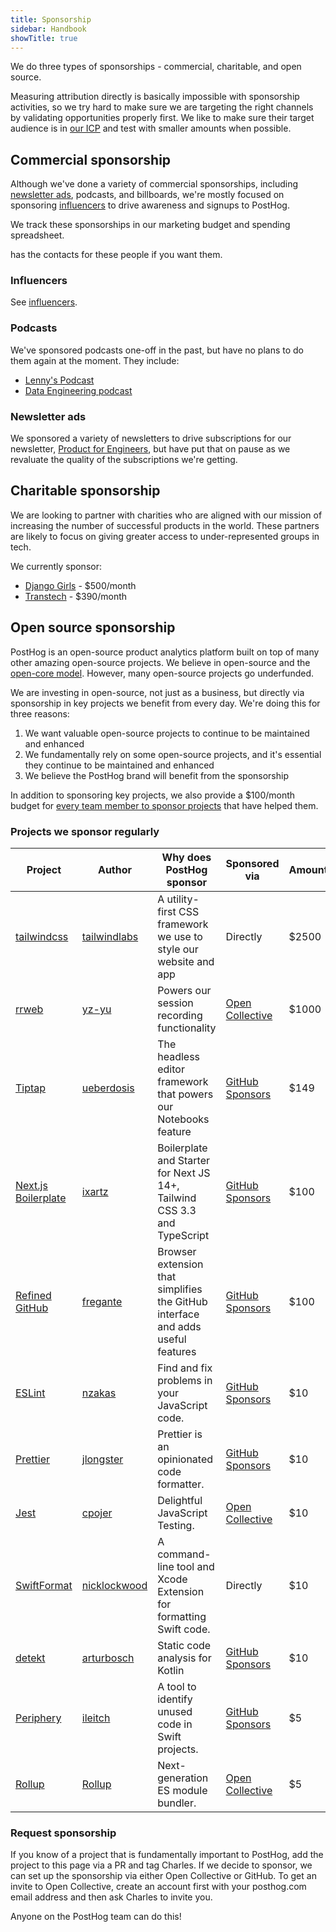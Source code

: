 ```yaml
---
title: Sponsorship
sidebar: Handbook
showTitle: true
---
```


We do three types of sponsorships - commercial, charitable, and open source.

Measuring attribution directly is basically impossible with sponsorship activities, so we try hard to make sure we are targeting the right channels by validating opportunities properly first. We like to make sure their target audience is in [our ICP](/handbook/who-we-are-building-for) and test with smaller amounts when possible.

## Commercial sponsorship

Although we've done a variety of commercial sponsorships, including [newsletter ads](/handbook/content-and-docs/newsletter), podcasts, and billboards, we're mostly focused on sponsoring [influencers](/handbook/growth/marketing/influencers) to drive awareness and signups to PostHog.

We track these sponsorships in our <PrivateLink url="https://docs.google.com/spreadsheets/d/1MmNUd9fFlZM3-SDk-HQ9cOmBY8XtqT7F97JFOAehxh8/edit?gid=702711155#gid=702711155">marketing budget and spending spreadsheet</PrivateLink>.

<TeamMember name="Ian Vanagas" /> has the contacts for these people if you want them.

### Influencers

See [influencers](/handbook/growth/marketing/influencers).

### Podcasts

We've sponsored podcasts one-off in the past, but have no plans to do them again at the moment. They include:

- [Lenny's Podcast](https://www.lennyspodcast.com/)
- [Data Engineering podcast](https://www.dataengineeringpodcast.com/)

### Newsletter ads

We sponsored a variety of newsletters to drive subscriptions for our newsletter, [Product for Engineers](/handbook/content-and-docs/newsletter), but have put that on pause as we revaluate the quality of the subscriptions we're getting.

## Charitable sponsorship

We are looking to partner with charities who are aligned with our mission of increasing the number of successful products in the world. These partners are likely to focus on giving greater access to under-represented groups in tech.  

We currently sponsor:

- [Django Girls](https://djangogirls.org/en/) - $500/month
- [Transtech](https://transtechsocial.org/) - $390/month

## Open source sponsorship

PostHog is an open-source product analytics platform built on top of many other amazing open-source projects. We believe in open-source and the [open-core model](https://en.wikipedia.org/wiki/Open-core_model). However, many open-source projects go underfunded.

We are investing in open-source, not just as a business, but directly via sponsorship in key projects we benefit from every day. We're doing this for three reasons:

1. We want valuable open-source projects to continue to be maintained and enhanced
2. We fundamentally rely on some open-source projects, and it's essential they continue to be maintained and enhanced
3. We believe the PostHog brand will benefit from the sponsorship

In addition to sponsoring key projects, we also provide a $100/month budget for [every team member to sponsor projects](/handbook/people/spending-money#open-source-sponsorship-for-individuals) that have helped them.

### Projects we sponsor regularly

| Project                        | Author           | Why does PostHog sponsor                                                              | Sponsored via                           | Amount/month           |
| -------------------------------| ---------------- | ------------------------------------------------------------------------------------- | --------------------------------------- | ---------------------- |
| [tailwindcss]                  | [tailwindlabs]   | A utility-first CSS framework we use to style our website and app                     | Directly                                | $2500                  |
| [rrweb]                        | [yz-yu]          | Powers our session recording functionality                                            | [Open Collective][open-collective]      | $1000                  |
| [Tiptap]                       | [ueberdosis]     | The headless editor framework that powers our Notebooks feature                       | [GitHub Sponsors][github-sponsors]      | $149                   |
| [Next.js Boilerplate]          | [ixartz]         | Boilerplate and Starter for Next JS 14+, Tailwind CSS 3.3 and TypeScript              | [GitHub Sponsors][github-sponsors]      | $100                   |
| [Refined GitHub]               | [fregante]       | Browser extension that simplifies the GitHub interface and adds useful features       | [GitHub Sponsors][github-sponsors]      | $100                   |
| [ESLint]                       | [nzakas]         | Find and fix problems in your JavaScript code.                                        | [GitHub Sponsors][github-sponsors]      | $10                    |
| [Prettier]                     | [jlongster]      | Prettier is an opinionated code formatter.                                            | [GitHub Sponsors][github-sponsors]      | $10                    |
| [Jest]                         | [cpojer]         | Delightful JavaScript Testing.                                                        | [Open Collective][open-collective]      | $10                    |
| [SwiftFormat]                  | [nicklockwood]   | A command-line tool and Xcode Extension for formatting Swift code.                    | Directly                                | $10                    |
| [detekt]                       | [arturbosch]     | Static code analysis for Kotlin                                                       | [GitHub Sponsors][github-sponsors]      | $10                    |
| [Periphery]                    | [ileitch]        | A tool to identify unused code in Swift projects.                                     | [GitHub Sponsors][github-sponsors]      | $5                     |
| [Rollup]                       | [Rollup]         | Next-generation ES module bundler.                                                    | [Open Collective][open-collective]      | $5                     |




<!-- projects -->
[rrweb]: https://github.com/rrweb-io/rrweb
[tailwindcss]: https://github.com/tailwindlabs/tailwindcss
[Tiptap]: https://github.com/ueberdosis/tiptap
[Next.js Boilerplate]: https://github.com/ixartz/Next-js-Boilerplate
[Refined GitHub]: https://github.com/refined-github/refined-github
[detekt]: https://github.com/detekt/detekt
[Periphery]: https://github.com/peripheryapp/periphery
[ESLint]: https://github.com/eslint/eslint
[Prettier]: https://github.com/prettier/prettier
[Jest]: https://github.com/jestjs/jest
[Rollup]: https://github.com/rollup/rollup
[SwiftFormat]: https://github.com/nicklockwood/SwiftFormat

<!-- authors -->
[tailwindlabs]: https://github.com/tailwindlabs
[yz-yu]: https://github.com/yz-yu
[ueberdosis]: https://github.com/ueberdosis
[ixartz]: https://github.com/ixartz
[fregante]: https://github.com/fregante
[arturbosch]: https://github.com/arturbosch
[ileitch]: https://github.com/ileitch
[nzakas]: https://github.com/nzakas
[jlongster]: https://github.com/jlongster
[cpojer]: https://github.com/cpojer
[nicklockwood]: https://github.com/nicklockwood

<!-- other links -->
[github-sponsors]: https://github.com/orgs/PostHog/sponsoring
[open-collective]: https://opencollective.com/posthog
[plugin-server]: https://github.com/PostHog/plugin-server

### Request sponsorship

If you know of a project that is fundamentally important to PostHog, add the project to this page via a PR and tag Charles. If we decide to sponsor, we can set up the sponsorship via either Open Collective or GitHub. To get an invite to Open Collective, create an account first with your posthog.com email address and then ask Charles to invite you. 

Anyone on the PostHog team can do this!
